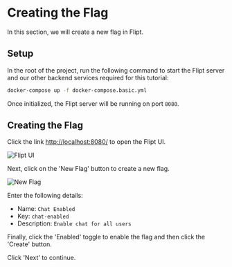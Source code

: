 # Creating the Flag

In this section, we will create a new flag in Flipt.

## Setup

In the root of the project, run the following command to start the Flipt server and our other backend services required for this tutorial:

```bash
docker-compose up -f docker-compose.basic.yml
```

Once initialized, the Flipt server will be running on port `8080`.

## Creating the Flag

Click the link [http://localhost:8080/](http://localhost:8080/) to open the Flipt UI.

![Flipt UI](/images/flipt-ui.png)

Next, click on the 'New Flag' button to create a new flag.

![New Flag](/images/new-flag.png)

Enter the following details:

- Name: `Chat Enabled`
- Key: `chat-enabled`
- Description: `Enable chat for all users`

Finally, click the 'Enabled' toggle to enable the flag and then click the 'Create' button.

Click 'Next' to continue.
